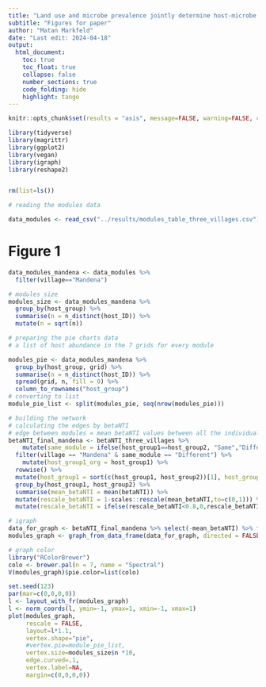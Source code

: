 ```yaml
---
title: "Land use and microbe prevalence jointly determine host-microbe network structure"
subtitle: "Figures for paper"
author: "Matan Markfeld"
date: "Last edit: 2024-04-18"
output: 
  html_document:
    toc: true
    toc_float: true
    collapse: false
    number_sections: true
    code_folding: hide
    highlight: tango
---
```

```r
knitr::opts_chunk$set(results = "asis", message=FALSE, warning=FALSE, cache=TRUE, eval = TRUE, dev = c('png'), out.width = '100%', out.height='40%')
```


```r
library(tidyverse)
library(magrittr)
library(ggplot2)
library(vegan)
library(igraph)
library(reshape2)


rm(list=ls())
```

```r
# reading the modules data

data_modules <- read_csv("../results/modules_table_three_villages.csv") 
```

# Figure 1

```r
data_modules_mandena <- data_modules %>% 
  filter(village=="Mandena")

# modules size
modules_size <- data_modules_mandena %>% 
  group_by(host_group) %>% 
  summarise(n = n_distinct(host_ID)) %>% 
  mutate(n = sqrt(n))

# preparing the pie charts data
# a list of host abundance in the 7 grids for every module

modules_pie <- data_modules_mandena %>% 
  group_by(host_group, grid) %>% 
  summarise(n = n_distinct(host_ID)) %>% 
  spread(grid, n, fill = 0) %>% 
  column_to_rownames("host_group") 
# converting to list
module_pie_list <- split(modules_pie, seq(nrow(modules_pie)))

# building the network
# calculating the edges by betaNTI
# edge between modules = mean betaNTI values between all the individuals in the two modules
betaNTI_final_mandena <- betaNTI_three_villages %>% 
    mutate(same_module = ifelse(host_group1==host_group2, "Same","Different")) %>% 
  filter(village == "Mandena" & same_module == "Different") %>% 
    mutate(host_group1_org = host_group1) %>% 
  rowwise() %>%
  mutate(host_group1 = sort(c(host_group1, host_group2))[1], host_group2 = sort(c(host_group1_org, host_group2))[2]) %>% 
  group_by(host_group1, host_group2) %>% 
  summarise(mean_betaNTI = mean(betaNTI)) %>% 
  mutate(rescale_betaNTI = 1-scales::rescale(mean_betaNTI,to=c(0,1))) %>% 
  mutate(rescale_betaNTI = ifelse(rescale_betaNTI<0.8,0,rescale_betaNTI)) # rescale the values

# igraph
data_for_graph <- betaNTI_final_mandena %>% select(-mean_betaNTI) %>% filter(rescale_betaNTI > 0)
modules_graph <- graph_from_data_frame(data_for_graph, directed = FALSE)

# graph color
library("RColorBrewer")
colo <- brewer.pal(n = 7, name = "Spectral")
V(modules_graph)$pie.color=list(colo)

set.seed(123)
par(mar=c(0,0,0,0))
l <- layout_with_fr(modules_graph)
l <- norm_coords(l, ymin=-1, ymax=1, xmin=-1, xmax=1)
plot(modules_graph,
     rescale = FALSE,
     layout=l*1.1,
     vertex.shape="pie", 
     #vertex.pie=module_pie_list,
     vertex.size=modules_size$n *10, 
     edge.curved=.1,
     vertex.label=NA,
     margin=c(0,0,0,0))

```

